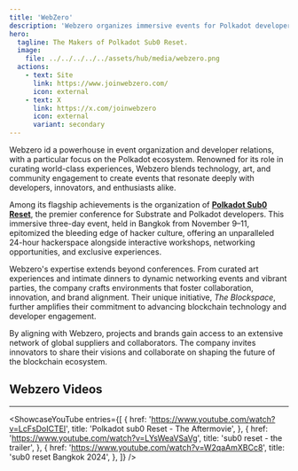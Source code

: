 ```yaml
---
title: 'WebZero'
description: 'Webzero organizes immersive events for Polkadot developers, including Sub0 Reset, blending innovation, networking, and blockchain expertise globally.'
hero:
  tagline: The Makers of Polkadot Sub0 Reset.
  image: 
    file: ../../../../../assets/hub/media/webzero.png
  actions:
    - text: Site
      link: https://www.joinwebzero.com/
      icon: external
    - text: X
      link: https://x.com/joinwebzero
      icon: external
      variant: secondary
---
```



Webzero id a powerhouse in event organization and developer relations, with a particular focus on the Polkadot ecosystem. Renowned for its role in curating world-class experiences, Webzero blends technology, art, and community engagement to create events that resonate deeply with developers, innovators, and enthusiasts alike.

Among its flagship achievements is the organization of **[Polkadot Sub0 Reset](https://media.polkadotecosystem.com/events/sub0/)**, the premier conference for Substrate and Polkadot developers. This immersive three-day event, held in Bangkok from November 9–11, epitomized the bleeding edge of hacker culture, offering an unparalleled 24-hour hackerspace alongside interactive workshops, networking opportunities, and exclusive experiences.

Webzero's expertise extends beyond conferences. From curated art experiences and intimate dinners to dynamic networking events and vibrant parties, the company crafts environments that foster collaboration, innovation, and brand alignment. Their unique initiative, *The Blockspace*, further amplifies their commitment to advancing blockchain technology and developer engagement.

By aligning with Webzero, projects and brands gain access to an extensive network of global suppliers and collaborators. The company invites innovators to share their visions and collaborate on shaping the future of the blockchain ecosystem.


## Webzero Videos
----------------
<ShowcaseYouTube
  entries={[
          {
      href: 'https://www.youtube.com/watch?v=LcFsDoICTEI',
      title: 'Polkadot sub0 Reset - The Aftermovie',
     },
      {
      href: 'https://www.youtube.com/watch?v=LYsWeaVSaVg',
      title: 'sub0 reset - the trailer',
    },
          {
      href: 'https://www.youtube.com/watch?v=W2qaAmXBCc8',
      title: 'sub0 reset Bangkok 2024',
    },
  ]}
/>
